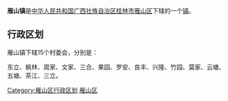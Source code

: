 {{中国乡级行政区
| 行政区全称 = 雁山镇
| 景观照片文件名 =
| 景观照片描述 =
| 汉语拼音 =
| 通用拼音 =
| 注音符號 =
| 其它标音类型1 =
| 其它标音1 =
| 其它标音类型2 =
| 其它标音2 =
| 其它语言类型1 =
| 其它语言地名1 =
| 其它语言类型2 =
| 其它语言地名2 =
| 上级行政区 = [[广西壮族自治区|广西壮族自治区]][[桂林市|桂林市]][[雁山区|雁山区]]
| 行政区类别 = [[镇|镇]]
| 行政区划代码 = 450311100
| 地理坐标 = {{coord|display=it}}
| 总面积 =
| 户籍人口 =
| 户籍人口年份 =
| 常住人口 =
| 常住人口年份 =
| 人口密度 =
| 行政区划 =
| 官方网站 =
| 政府驻地 =
| 邮政编码 = 541006
| 毗邻行政区 =
| 位置图文件名 =
| 位置图描述 =
}}
'''雁山镇'''是[[中华人民共和国|中华人民共和国]][[广西壮族自治区|广西壮族自治区]][[桂林市|桂林市]][[雁山区|雁山区]]下辖的一个[[镇|镇]]。

== 行政区划 ==

雁山镇下辖15个村委会，分别是：

东立、枫林、周家、文家、三合、果园、罗安、良丰、兴隆、竹园、莫家、云塘、五塘、茶江、三立。

{{雁山区行政区划}}
{{广西小作品}}
[[Category:雁山区行政区划|Category:雁山区行政区划]]
[[Category:桂林市乡镇|雁山区]]